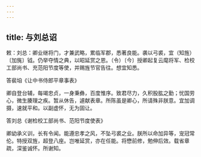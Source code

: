 ```yaml
---
---
---
```

title: 与刘总诏
---



敕：刘总：卿业继将门，才兼武略，累临军郡，悉著良能。袭以弓裘，宜（知旌）〔加旄〕钺。仍举夺情之典，以昭延赏之恩。（令）〔今〕授卿起复云麾将军、检校工部尚书、充范阳节度等使，并赐旌节官告往。想宜知悉。

答裴垍《让中书侍郎平章事表》

卿自登台辅，每竭忠贞，一身秉彝，百度惟序。致君尽力，久积股肱之勤；忧国劳心，微生腠理之疾。暂从休告，遽献表章。所陈虽是卿心，所请殊非朕意。宜加调摄，速就平和。以副虚怀，无为固让。

答刘总《谢检校工部尚书、范阳节度使表》

卿幼承义训，长有令闻。能遵忠孝之风，不坠弓裘之业。朕所以命加异等，宠冠常伦。特授双旌，超登八座。岂唯延赏，亦在任能。将懋前修，勉伸后效。载省章疏，深鉴诚怀。所谢知。
